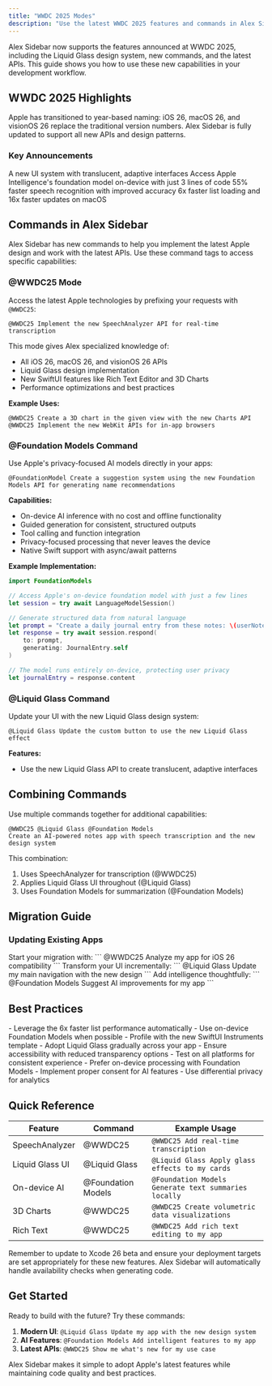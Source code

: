 ```yaml
---
title: "WWDC 2025 Modes"
description: "Use the latest WWDC 2025 features and commands in Alex Sidebar"
---
```


Alex Sidebar now supports the features announced at WWDC 2025, including the Liquid Glass design system, new commands, and the latest APIs. This guide shows you how to use these new capabilities in your development workflow.

## WWDC 2025 Highlights

<Note>
  Apple has transitioned to year-based naming: iOS 26, macOS 26, and visionOS 26 replace the traditional version numbers. Alex Sidebar is fully updated to support all new APIs and design patterns.
</Note>

### Key Announcements

<CardGroup cols={2}>
  <Card title="Liquid Glass Design" icon="sparkles">
    A new UI system with translucent, adaptive interfaces
  </Card>

  <Card title="Foundation Models" icon="brain">
    Access Apple Intelligence's foundation model on-device with just 3 lines of code
  </Card>

  <Card title="SpeechAnalyzer API" icon="microphone">
    55% faster speech recognition with improved accuracy
  </Card>

  <Card title="SwiftUI Performance" icon="gauge">
    6x faster list loading and 16x faster updates on macOS
  </Card>
</CardGroup>

## Commands in Alex Sidebar

Alex Sidebar has new commands to help you implement the latest Apple design and work with the latest APIs. Use these command tags to access specific capabilities:

### @WWDC25 Mode

Access the latest Apple technologies by prefixing your requests with `@WWDC25`:

```
@WWDC25 Implement the new SpeechAnalyzer API for real-time transcription
```

This mode gives Alex specialized knowledge of:
- All iOS 26, macOS 26, and visionOS 26 APIs
- Liquid Glass design implementation
- New SwiftUI features like Rich Text Editor and 3D Charts
- Performance optimizations and best practices

**Example Uses:**
```
@WWDC25 Create a 3D chart in the given view with the new Charts API
@WWDC25 Implement the new WebKit APIs for in-app browsers
```

### @Foundation Models Command

Use Apple's privacy-focused AI models directly in your apps:

```
@FoundationModel Create a suggestion system using the new Foundation Models API for generating name recommendations
```

**Capabilities:**
- On-device AI inference with no cost and offline functionality
- Guided generation for consistent, structured outputs
- Tool calling and function integration
- Privacy-focused processing that never leaves the device
- Native Swift support with async/await patterns

**Example Implementation:**
```swift
import FoundationModels

// Access Apple's on-device foundation model with just a few lines
let session = try await LanguageModelSession()

// Generate structured data from natural language
let prompt = "Create a daily journal entry from these notes: \(userNotes)"
let response = try await session.respond(
    to: prompt,
    generating: JournalEntry.self
)

// The model runs entirely on-device, protecting user privacy
let journalEntry = response.content
```

### @Liquid Glass Command

Update your UI with the new Liquid Glass design system:

```
@Liquid Glass Update the custom button to use the new Liquid Glass effect
```

**Features:**
- Use the new Liquid Glass API to create translucent, adaptive interfaces

## Combining Commands

Use multiple commands together for additional capabilities:

```
@WWDC25 @Liquid Glass @Foundation Models 
Create an AI-powered notes app with speech transcription and the new design system
```

This combination:
1. Uses SpeechAnalyzer for transcription (@WWDC25)
2. Applies Liquid Glass UI throughout (@Liquid Glass)
3. Uses Foundation Models for summarization (@Foundation Models)

## Migration Guide

### Updating Existing Apps

<Steps>
  <Step title="Enable WWDC25 Mode">
    Start your migration with:
    ```
    @WWDC25 Analyze my app for iOS 26 compatibility
    ```
  </Step>

  <Step title="Apply Liquid Glass">
    Transform your UI incrementally:
    ```
    @Liquid Glass Update my main navigation with the new design
    ```
  </Step>

  <Step title="Integrate AI Features">
    Add intelligence thoughtfully:
    ```
    @Foundation Models Suggest AI improvements for my app
    ```
  </Step>
</Steps>

## Best Practices

<AccordionGroup>
  <Accordion title="Performance First">
    - Leverage the 6x faster list performance automatically
    - Use on-device Foundation Models when possible
    - Profile with the new SwiftUI Instruments template
  </Accordion>

  <Accordion title="Design Consistency">
    - Adopt Liquid Glass gradually across your app
    - Ensure accessibility with reduced transparency options
    - Test on all platforms for consistent experience
  </Accordion>

  <Accordion title="Privacy by Design">
    - Prefer on-device processing with Foundation Models
    - Implement proper consent for AI features
    - Use differential privacy for analytics
  </Accordion>
</AccordionGroup>

## Quick Reference

| Feature | Command | Example Usage |
|---------|---------|---------------|
| SpeechAnalyzer | @WWDC25 | `@WWDC25 Add real-time transcription` |
| Liquid Glass UI | @Liquid Glass | `@Liquid Glass Apply glass effects to my cards` |
| On-device AI | @Foundation Models | `@Foundation Models Generate text summaries locally` |
| 3D Charts | @WWDC25 | `@WWDC25 Create volumetric data visualizations` |
| Rich Text | @WWDC25 | `@WWDC25 Add rich text editing to my app` |

<Note>
  Remember to update to Xcode 26 beta and ensure your deployment targets are set appropriately for these new features. Alex Sidebar will automatically handle availability checks when generating code.
</Note>

## Get Started

Ready to build with the future? Try these commands:

1. **Modern UI**: `@Liquid Glass Update my app with the new design system`
2. **AI Features**: `@Foundation Models Add intelligent features to my app`
3. **Latest APIs**: `@WWDC25 Show me what's new for my use case`

Alex Sidebar makes it simple to adopt Apple's latest features while maintaining code quality and best practices.